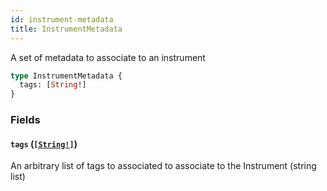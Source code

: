 ```yaml
---
id: instrument-metadata
title: InstrumentMetadata
---
```


A set of metadata to associate to an instrument

```graphql
type InstrumentMetadata {
  tags: [String!]
}
```

### Fields

#### `tags` ([`[String!]`](/docs/graphql/scalars/string))

An arbitrary list of tags to associated to associate to the Instrument (string list)
